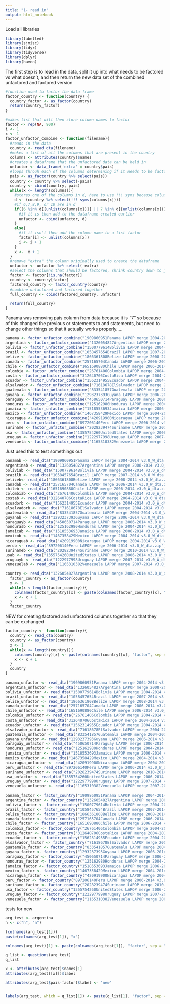 ```yaml
---
title: "1- read in"
output: html_notebook
---
```

Load all libraries
```r
library(labelled)
library(sjmisc)
library(tidyr)
library(tidyverse)
library(dplyr)
library(haven)
```

The first step is to read in the data, split it up into what needs to be factored vs what doesn't, and then return the new data set of the combined unfactored and factored version
```r
#function used to factor the data frame
factor_country <- function(country) {
  country_factor <- as_factor(country)
  return(country_factor)
}

#makes list that will then store column names to factor
factor <- rep(NA, 900)
i <- 1
x <- 1
factor_unfactor_combine <- function(filename){
  #reads in the data
  country <- read_dta(filename)
  #makes a list of all the columns that are present in the country
  columns <- attributes(country)$names
  #creates a dataframe that the unfactored data can be held in
  unfactor <- data_frame('extra' = country$pais)
  #loops throuh each of the columns determining if it needs to be factored or not
  pais <- as_factor(country %>% select(pais))
  country <- country %>% select(-pais)
  country <- cbind(country, pais)
  while(x <= length(columns)){
    #stores one of the columns in d, have to use !!! syms because columns is in a string list format
    d <- (country %>% select(!!! syms(columns[x])))
    #if 6,7,8,9, or 10 are in d
    if((6 %in% d[[unlist(columns[x])]] || 7 %in% d[[unlist(columns[x])]] || 8 %in% d[[unlist(columns[x])]] || 9 %in% d[[unlist(columns[x])]] || 10 %in% d[[unlist(columns[x])]])){
      #if it is then add to the dataframe created earlier
      unfactor <- cbind(unfactor, d)
    }
    else{
      #if it isn't then add the column name to a list factor
      factor[i] <- unlist(columns[x])
      i <- i + 1
    }
    x <-  x + 1
  }
  #remove "extra" the column originally used to create the dataframe
  unfactor <- unfactor %>% select(-extra)
  #select the columns that should be factored, shrink country down to just those columns and factor it
  factor <- factor[!is.na(factor)]
  country <- country[factor]
  factored_country <- factor_country(country)
  #combine unfactored and factored together
  full_country <- cbind(factored_country, unfactor)
  
  return(full_country)
}
```

Panama was removing pais column from data because it is "7" so because of this changed the previous or statements to and statements, but need to change other things so that it actually works properly.....


```r

panama <- factor_unfactor_combine("1909860951Panama LAPOP merge 2004-2014 v3.0_W_dta.zip")
argentina <- factor_unfactor_combine("1326054827Argentina LAPOP merge 2008-2014 v3.0_W_dta.zip")
bolivia <- factor_unfactor_combine("1500779614Bolivia LAPOP merge 2004-2014 v3.0_W_dta.zip")
brazil <- factor_unfactor_combine("1058457654Brazil LAPOP merge 2007-2014 v3.0_W_dta.zip")
belize <- factor_unfactor_combine("1866361808Belize LAPOP merge 2008-2014 v3.0_W_dta.zip")
canada <- factor_unfactor_combine("257165704Canada LAPOP merge 2006-2014 v3.0_W_dta.zip")
chile <- factor_unfactor_combine("1651690880Chile LAPOP merge 2006-2014 v3.0_W_dta.zip")
colombia <- factor_unfactor_combine("26761406Colombia LAPOP merge 2004-2014 v3.0_W_dta.zip")
costa <- factor_unfactor_combine("312640706CostaRica LAPOP merge 2004-2014 v3.0_W_dta.zip")
ecuador <- factor_unfactor_combine("1562314955Ecuador LAPOP merge 2004-2014 v3.0_W_dta.zip")
elsalvador <- factor_unfactor_combine("71618678ElSalvador LAPOP merge 2004-2014 v3.0_W_dta.zip")
guatemala <- factor_unfactor_combine("833541857Guatemala LAPOP merge 2004-2014 v3.0_W_dta.zip")
guyana <- factor_unfactor_combine("1293237393Guyana LAPOP merge 2006-2014 v3.0_W_dta.zip")
paraguay <- factor_unfactor_combine("450650714Paraguay LAPOP merge 2006-2014 v3.0_W_dta.zip")
honduras <- factor_unfactor_combine("125162980Honduras LAPOP merge 2004-2014 v3.0_W_dta.zip")
jamaica <- factor_unfactor_combine("1518553693Jamaica LAPOP merge 2006-2014 v3.0_W_dta.zip")
mexico <- factor_unfactor_combine("1467358429Mexico LAPOP merge 2004-2014 v3.0_W_dta.zip")
nicaragua <- factor_unfactor_combine("420919900Nicaragua LAPOP merge 2004-2014 v3.0_W_dta.zip")
peru <- factor_unfactor_combine("897206140Peru LAPOP merge 2006-2014 v3.0_W_dta.zip")
suriname <- factor_unfactor_combine("2028239474Suriname LAPOP merge 2010-2014 v3.0_W_dta.zip")
usa <- factor_unfactor_combine("1355754260UnitedStates LAPOP merge 2006-2014 v3.0_W_dta.zip")
uruguay <- factor_unfactor_combine("1222977998Uruguay LAPOP merge 2007-2014 v3.0_W_dta.zip")
venezuela <- factor_unfactor_combine("1165310382Venezuela LAPOP merge 2007-2014 v3.0_W_dta.zip")
```


Just used this to test somethings out
```r
panamab <- read_dta("1909860951Panama LAPOP merge 2004-2014 v3.0_W_dta.zip")
argentinab <- read_dta("1326054827Argentina LAPOP merge 2008-2014 v3.0_W_dta.zip")
boliviab <- read_dta("1500779614Bolivia LAPOP merge 2004-2014 v3.0_W_dta.zip")
brazilb <- read_dta("1058457654Brazil LAPOP merge 2007-2014 v3.0_W_dta.zip")
belizeb<- read_dta("1866361808Belize LAPOP merge 2008-2014 v3.0_W_dta.zip")
canadab <- read_dta("257165704Canada LAPOP merge 2006-2014 v3.0_W_dta.zip")
chileb <- read_dta("1651690880Chile LAPOP merge 2006-2014 v3.0_W_dta.zip")
colombiab <- read_dta("26761406Colombia LAPOP merge 2004-2014 v3.0_W_dta.zip")
costab <- read_dta("312640706CostaRica LAPOP merge 2004-2014 v3.0_W_dta.zip")
ecuadorb <- read_dta("1562314955Ecuador LAPOP merge 2004-2014 v3.0_W_dta.zip")
elsalvadorb <- read_dta("71618678ElSalvador LAPOP merge 2004-2014 v3.0_W_dta.zip")
guatemalab <- read_dta("833541857Guatemala LAPOP merge 2004-2014 v3.0_W_dta.zip")
guyanab <- read_dta("1293237393Guyana LAPOP merge 2006-2014 v3.0_W_dta.zip")
paraguayb <- read_dta("450650714Paraguay LAPOP merge 2006-2014 v3.0_W_dta.zip")
hondurasb <- read_dta("125162980Honduras LAPOP merge 2004-2014 v3.0_W_dta.zip")
jamaicab <- read_dta("1518553693Jamaica LAPOP merge 2006-2014 v3.0_W_dta.zip")
mexicob <- read_dta("1467358429Mexico LAPOP merge 2004-2014 v3.0_W_dta.zip")
nicaraguab <- read_dta("420919900Nicaragua LAPOP merge 2004-2014 v3.0_W_dta.zip")
perub <- read_dta("897206140Peru LAPOP merge 2006-2014 v3.0_W_dta.zip")
surinameb <- read_dta("2028239474Suriname LAPOP merge 2010-2014 v3.0_W_dta.zip")
usab <- read_dta("1355754260UnitedStates LAPOP merge 2006-2014 v3.0_W_dta.zip")
uruguayb <- read_dta("1222977998Uruguay LAPOP merge 2007-2014 v3.0_W_dta.zip")
venezuelab <- read_dta("1165310382Venezuela LAPOP merge 2007-2014 v3.0_W_dta.zip")
```

```r
country <- read_dta("1326054827Argentina LAPOP merge 2008-2014 v3.0_W_dta.zip")
  factor_country <- as_factor(country)
  x <- 1
  while(x < length(factor_country)){
    colnames(factor_country)[x] <- paste(colnames(factor_country)[x], "factor", sep = "-")
    x <- x + 1
  }
  factor_country
```

NEW for creating factored and unfactored columns together so that they can be exchanged
```r
factor_country <- function(country){
  country <- read_dta(country)
  country <- as_factor(country)
  x <- 1
  while(x <= length(country)){
    colnames(country)[x] <- paste(colnames(country)[x], "factor", sep = "-")
    x <- x + 1
  }
  country
}
```



```r
panama_unfactor <- read_dta("1909860951Panama LAPOP merge 2004-2014 v3.0_W_dta.zip")
argentina_unfactor <- read_dta("1326054827Argentina LAPOP merge 2008-2014 v3.0_W_dta.zip")
bolivia_unfactor <- read_dta("1500779614Bolivia LAPOP merge 2004-2014 v3.0_W_dta.zip")
brazil_unfactor <- read_dta("1058457654Brazil LAPOP merge 2007-2014 v3.0_W_dta.zip")
belize_unfactor <- read_dta("1866361808Belize LAPOP merge 2008-2014 v3.0_W_dta.zip")
canada_unfactor <- read_dta("257165704Canada LAPOP merge 2006-2014 v3.0_W_dta.zip")
chile_unfactor <- read_dta("1651690880Chile LAPOP merge 2006-2014 v3.0_W_dta.zip")
colombia_unfactor <- read_dta("26761406Colombia LAPOP merge 2004-2014 v3.0_W_dta.zip")
costa_unfactor <- read_dta("312640706CostaRica LAPOP merge 2004-2014 v3.0_W_dta.zip")
ecuador_unfactor <- read_dta("1562314955Ecuador LAPOP merge 2004-2014 v3.0_W_dta.zip")
elsalvador_unfactor <- read_dta("71618678ElSalvador LAPOP merge 2004-2014 v3.0_W_dta.zip")
guatemala_unfactor <- read_dta("833541857Guatemala LAPOP merge 2004-2014 v3.0_W_dta.zip")
guyana_unfactor <- read_dta("1293237393Guyana LAPOP merge 2006-2014 v3.0_W_dta.zip")
paraguay_unfactor <- read_dta("450650714Paraguay LAPOP merge 2006-2014 v3.0_W_dta.zip")
honduras_unfactor <- read_dta("125162980Honduras LAPOP merge 2004-2014 v3.0_W_dta.zip")
jamaica_unfactor <- read_dta("1518553693Jamaica LAPOP merge 2006-2014 v3.0_W_dta.zip")
mexico_unfactor <- read_dta("1467358429Mexico LAPOP merge 2004-2014 v3.0_W_dta.zip")
nicaragua_unfactor <- read_dta("420919900Nicaragua LAPOP merge 2004-2014 v3.0_W_dta.zip")
peru_unfactor <- read_dta("897206140Peru LAPOP merge 2006-2014 v3.0_W_dta.zip")
suriname_unfactor <- read_dta("2028239474Suriname LAPOP merge 2010-2014 v3.0_W_dta.zip")
usa_unfactor <- read_dta("1355754260UnitedStates LAPOP merge 2006-2014 v3.0_W_dta.zip")
uruguay_unfactor <- read_dta("1222977998Uruguay LAPOP merge 2007-2014 v3.0_W_dta.zip")
venezuela_unfactor <- read_dta("1165310382Venezuela LAPOP merge 2007-2014 v3.0_W_dta.zip")
```


```r
panama_factor <- factor_country("1909860951Panama LAPOP merge 2004-2014 v3.0_W_dta.zip")
argentina_factor <- factor_country("1326054827Argentina LAPOP merge 2008-2014 v3.0_W_dta.zip")
bolivia_factor <- factor_country("1500779614Bolivia LAPOP merge 2004-2014 v3.0_W_dta.zip")
brazil_factor <- factor_country("1058457654Brazil LAPOP merge 2007-2014 v3.0_W_dta.zip")
belize_factor <- factor_country("1866361808Belize LAPOP merge 2008-2014 v3.0_W_dta.zip")
canada_factor <- factor_country("257165704Canada LAPOP merge 2006-2014 v3.0_W_dta.zip")
chile_factor <- factor_country("1651690880Chile LAPOP merge 2006-2014 v3.0_W_dta.zip")
colombia_factor <- factor_country("26761406Colombia LAPOP merge 2004-2014 v3.0_W_dta.zip")
costa_factor <- factor_country("312640706CostaRica LAPOP merge 2004-2014 v3.0_W_dta.zip")
ecuador_factor <- factor_country("1562314955Ecuador LAPOP merge 2004-2014 v3.0_W_dta.zip")
elsalvador_factor <- factor_country("71618678ElSalvador LAPOP merge 2004-2014 v3.0_W_dta.zip")
guatemala_factor <- factor_country("833541857Guatemala LAPOP merge 2004-2014 v3.0_W_dta.zip")
guyana_factor <- factor_country("1293237393Guyana LAPOP merge 2006-2014 v3.0_W_dta.zip")
paraguay_factor <- factor_country("450650714Paraguay LAPOP merge 2006-2014 v3.0_W_dta.zip")
honduras_factor <- factor_country("125162980Honduras LAPOP merge 2004-2014 v3.0_W_dta.zip")
jamaica_factor <- factor_country("1518553693Jamaica LAPOP merge 2006-2014 v3.0_W_dta.zip")
mexico_factor <- factor_country("1467358429Mexico LAPOP merge 2004-2014 v3.0_W_dta.zip")
nicaragua_factor <- factor_country("420919900Nicaragua LAPOP merge 2004-2014 v3.0_W_dta.zip")
peru_factor <- factor_country("897206140Peru LAPOP merge 2006-2014 v3.0_W_dta.zip")
suriname_factor <- factor_country("2028239474Suriname LAPOP merge 2010-2014 v3.0_W_dta.zip")
usa_factor <- factor_country("1355754260UnitedStates LAPOP merge 2006-2014 v3.0_W_dta.zip")
uruguay_factor <- factor_country("1222977998Uruguay LAPOP merge 2007-2014 v3.0_W_dta.zip")
venezuela_factor <- factor_country("1165310382Venezuela LAPOP merge 2007-2014 v3.0_W_dta.zip")
```







tests for new
```r
arg_test <- argentina
h <- c("h", "n")

(colnames(arg_test[1]))
paste(colnames(arg_test[1]), "x")

colnames(arg_test)[1] <- paste(colnames(arg_test[1]), "factor", sep = "-")

q_list <- questions(arg_test)
q_list

x <- attributes(arg_test)$names[1]
attributes(arg_test[[x]])$label

attributes(arg_test$pais-factor)$label <- 'new'


labels(arg_test, which = q_list[1]) <- paste(q_list[1], "factor", sep = "-")
```



